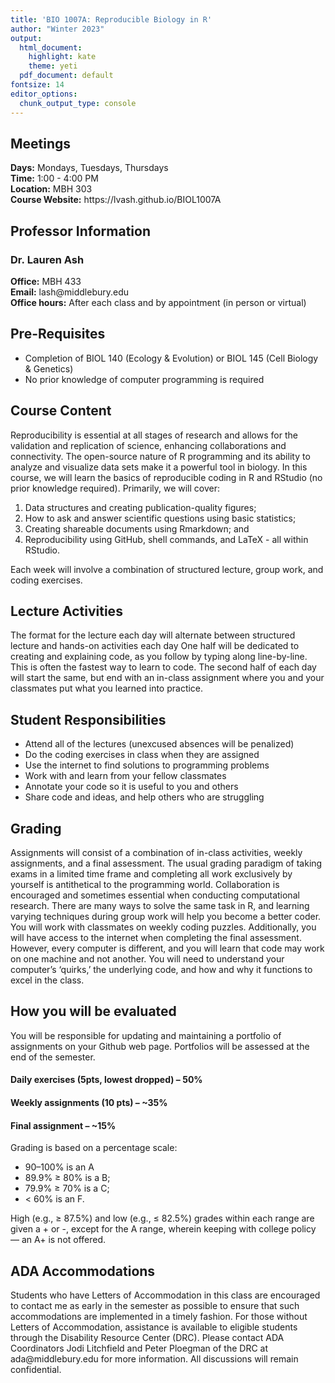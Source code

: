 ```yaml
---
title: 'BIO 1007A: Reproducible Biology in R'
author: "Winter 2023"
output:
  html_document:
    highlight: kate
    theme: yeti
  pdf_document: default
fontsize: 14
editor_options:
  chunk_output_type: console
---
```


## Meetings
**Days:** Mondays, Tuesdays, Thursdays  
**Time:**  1:00 - 4:00 PM     
**Location:** MBH 303  
**Course Website:** https://lvash.github.io/BIOL1007A  


## Professor Information
### Dr. Lauren Ash  
**Office:** MBH 433    
**Email:** lash@middlebury.edu  
**Office hours:** After each class and by appointment (in person or virtual)


## Pre-Requisites 
- Completion of BIOL 140 (Ecology & Evolution) or BIOL 145 (Cell Biology & Genetics)
- No prior knowledge of computer programming is required

## Course Content
Reproducibility is essential at all stages of research and allows for the validation and replication of science, enhancing collaborations and connectivity. The open-source nature of R programming and its ability to analyze and visualize data sets make it a powerful tool in biology. In this course, we will learn the basics of reproducible coding in R and RStudio (no prior knowledge required). Primarily, we will cover: 

1) Data structures and creating publication-quality figures; 
2) How to ask and answer scientific questions using basic statistics; 
3) Creating shareable documents using Rmarkdown; and 
4) Reproducibility using GitHub, shell commands, and LaTeX - all within RStudio. 

Each week will involve a combination of structured lecture, group work, and coding exercises.


## Lecture Activities
The format for the lecture each day will alternate between structured lecture and hands-on activities each day One half will be dedicated to creating and explaining code, as you follow by typing along line-by-line. This is often the fastest way to learn to code. The second half of each day will start the same, but end with an in-class assignment where you and your classmates put what you learned into practice. 


## Student Responsibilities
* Attend all of the lectures (unexcused absences will be penalized)
* Do the coding exercises in class when they are assigned
* Use the internet to find solutions to programming problems
* Work with and learn from your fellow classmates
* Annotate your code so it is useful to you and others
* Share code and ideas, and help others who are struggling


## Grading
Assignments will consist of a combination of in-class activities, weekly assignments, and a final assessment. The usual grading paradigm of taking exams in a limited time frame and completing all work exclusively by yourself is antithetical to the programming world. Collaboration is encouraged and sometimes essential when conducting computational research. There are many ways to solve the same task in R, and learning varying techniques during group work will help you become a better coder. You will work with classmates on weekly coding puzzles. Additionally, you will have access to the internet when completing the final assessment. However, every computer is different, and you will learn that code may work on one machine and not another. You will need to understand your computer's 'quirks,' the underlying code, and how and why it functions to excel in the class.      

## How you will be evaluated

You will be responsible for updating and maintaining a portfolio of assignments on your Github web page. Portfolios will be assessed at the end of the semester.  

#### Daily exercises (5pts, lowest dropped) -- 50%

#### Weekly assignments (10 pts) -- ~35%

#### Final assignment -- ~15%

Grading is based on a percentage scale: 

* 90–100% is an A   
* 89.9% ≥ 80% is a B;  
* 79.9% ≥ 70% is a C;  
* < 60% is an F.  

High (e.g., ≥ 87.5%) and low (e.g., ≤ 82.5%) grades within each range are given a + or -, except for the A range, wherein keeping with college policy — an A+ is not offered.

## ADA Accommodations
Students who have Letters of Accommodation in this class are encouraged to contact me as early in the semester as possible to ensure that such accommodations are implemented in a timely fashion. For those without Letters of Accommodation, assistance is available to eligible students through the Disability Resource Center (DRC). Please contact ADA Coordinators Jodi Litchfield and Peter Ploegman of the DRC at ada@middlebury.edu for more information. All discussions will remain confidential.

